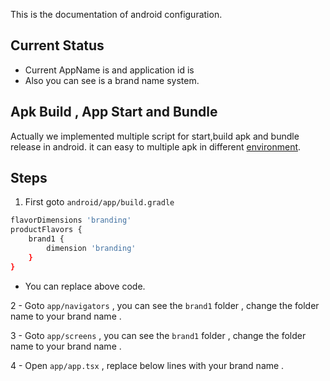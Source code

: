 This is the documentation of android configuration.


## Current Status

- Current AppName is <AppName background={true} /> and application id is <AppName packageName={true} background={true} />
- Also you can see <AppBrand background={true}/> is a brand name system.

## Apk Build , App Start and Bundle

Actually we implemented multiple script for start,build apk and bundle release
in android. it can easy to multiple apk in different [environment](config.md).

## Steps

1. First goto `android/app/build.gradle`

```bash
flavorDimensions 'branding'
productFlavors {
    brand1 {
        dimension 'branding'
    }
}
```

- You can replace above code.

2 - Goto `app/navigators` , you can see the `brand1` folder , change the folder name to your brand name <AppBrand background={true}/>.

3 - Goto `app/screens` , you can see the `brand1` folder , change the folder name to your brand name <AppBrand background={true}/>.

4 - Open `app/app.tsx` , replace below lines with your brand name <AppBrand background={true}/> .

<App />
